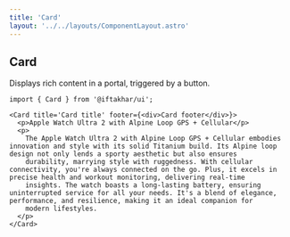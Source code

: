 ```yaml
---
title: 'Card'
layout: '../../layouts/ComponentLayout.astro'
---
```



## Card

Displays rich content in a portal, triggered by a button.

<div class='component-preview'>
  <Card client:load />
</div>

```tsx
import { Card } from '@iftakhar/ui';
```

```tsx
<Card title='Card title' footer={<div>Card footer</div>}>
  <p>Apple Watch Ultra 2 with Alpine Loop GPS + Cellular</p>
  <p>
    The Apple Watch Ultra 2 with Alpine Loop GPS + Cellular embodies innovation and style with its solid Titanium build. Its Alpine loop design not only lends a sporty aesthetic but also ensures
    durability, marrying style with ruggedness. With cellular connectivity, you're always connected on the go. Plus, it excels in precise health and workout monitoring, delivering real-time
    insights. The watch boasts a long-lasting battery, ensuring uninterrupted service for all your needs. It's a blend of elegance, performance, and resilience, making it an ideal companion for
    modern lifestyles.
  </p>
</Card>
```
